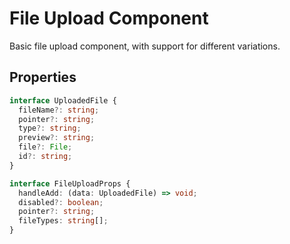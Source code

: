 
<Meta title="Components/Interface/FileUpload/Overview" />

<style>{`
  /* Add any custom styles you need for documentation here */
`}</style>

# File Upload Component

Basic file upload component, with support for different variations.

## Properties

```typescript
interface UploadedFile {
  fileName?: string;
  pointer?: string;
  type?: string;
  preview?: string;
  file?: File;
  id?: string;
}

interface FileUploadProps {
  handleAdd: (data: UploadedFile) => void;
  disabled?: boolean;
  pointer?: string;
  fileTypes: string[];
}
```
